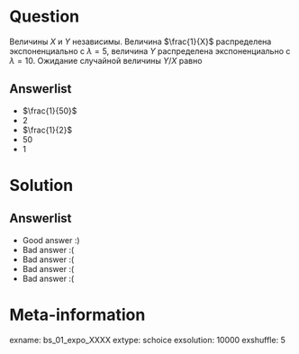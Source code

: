 Question
========

Величины $X$ и $Y$ независимы. Величина $\frac{1}{X}$ распределена экспоненциально с $\lambda=5$, величина  $Y$ распределена экспоненциально с $\lambda=10$. Ожидание случайной величины $Y/X$ равно 

Answerlist
----------
*  $\frac{1}{50}$
*  $2$
*  $\frac{1}{2}$
*  $50$
*  $1$

Solution
========

Answerlist
----------
*  Good answer :)
*  Bad answer :(
*  Bad answer :(
*  Bad answer :(
*  Bad answer :(

Meta-information
================
exname: bs_01_expo_XXXX
extype: schoice
exsolution: 10000
exshuffle: 5

